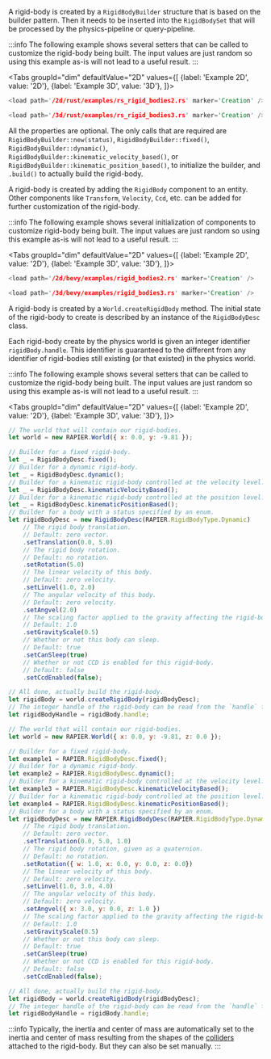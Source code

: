
<rapier>

A rigid-body is created by a `RigidBodyBuilder` structure that is based on the builder pattern. Then it needs
to be inserted into the `RigidBodySet` that will be processed by the physics-pipeline or query-pipeline.

:::info
The following example shows several setters that can be called to customize the
rigid-body being built. The input values are just random so using this example
as-is will not lead to a useful result.
:::

<Tabs
groupId="dim"
defaultValue="2D"
values={[
{label: 'Example 2D', value: '2D'},
{label: 'Example 3D', value: '3D'},
]}>
<TabItem value="2D">

```rust
<load path='/2d/rust/examples/rs_rigid_bodies2.rs' marker='Creation' />
```

  </TabItem>
  <TabItem value="3D">

```rust
<load path='/3d/rust/examples/rs_rigid_bodies3.rs' marker='Creation' />
```

  </TabItem>
</Tabs>


All the properties are optional. The only calls that are required are `RigidBodyBuilder::new(status)`,
`RigidBodyBuilder::fixed()`, `RigidBodyBuilder::dynamic()`, `RigidBodyBuilder::kinematic_velocity_based()`,
or `RigidBodyBuilder::kinematic_position_based()`, to
initialize the builder, and `.build()` to actually build the rigid-body.

</rapier>

<bevy>

A rigid-body is created by adding the `RigidBody` component to an entity. Other components
like `Transform`, `Velocity`, `Ccd`, etc. can be added for further customization of the
rigid-body.

:::info
The following example shows several initialization of components to customize
rigid-body being built. The input values are just random so using this example
as-is will not lead to a useful result.
:::

<Tabs
groupId="dim"
defaultValue="2D"
values={[
{label: 'Example 2D', value: '2D'},
{label: 'Example 3D', value: '3D'},
]}>
<TabItem value="2D">

```rust
<load path='/2d/bevy/examples/rigid_bodies2.rs' marker='Creation' />
```

  </TabItem>
  <TabItem value="3D">

```rust
<load path='/3d/bevy/examples/rigid_bodies3.rs' marker='Creation' />
```

  </TabItem>
</Tabs>

</bevy>

<js>

A rigid-body is created by a `World.createRigidBody` method. The initial state of
the rigid-body to create is described by an instance of the `RigidBodyDesc` class.

Each rigid-body create by the physics world is given an integer identifier `rigidBody.handle`. This identifier
is guaranteed to the different from any identifier of rigid-bodies still existing (or that existed) in the physics
world.

:::info
The following example shows several setters that can be called to customize the
rigid-body being built. The input values are just random so using this example
as-is will not lead to a useful result.
:::

<Tabs
groupId="dim"
defaultValue="2D"
values={[
{label: 'Example 2D', value: '2D'},
{label: 'Example 3D', value: '3D'},
]}>
<TabItem value="2D">

```js
// The world that will contain our rigid-bodies.
let world = new RAPIER.World({ x: 0.0, y: -9.81 });

// Builder for a fixed rigid-body.
let _ = RigidBodyDesc.fixed();
// Builder for a dynamic rigid-body.
let _ = RigidBodyDesc.dynamic();
// Builder for a kinematic rigid-body controlled at the velocity level.
let _ = RigidBodyDesc.kinematicVelocityBased();
// Builder for a kinematic rigid-body controlled at the position level.
let _ = RigidBodyDesc.kinematicPositionBased();
// Builder for a body with a status specified by an enum.
let rigidBodyDesc = new RigidBodyDesc(RAPIER.RigidBodyType.Dynamic)
    // The rigid body translation.
    // Default: zero vector.
    .setTranslation(0.0, 5.0)
    // The rigid body rotation.
    // Default: no rotation.
    .setRotation(5.0)
    // The linear velocity of this body.
    // Default: zero velocity.
    .setLinvel(1.0, 2.0)
    // The angular velocity of this body.
    // Default: zero velocity.
    .setAngvel(2.0)
    // The scaling factor applied to the gravity affecting the rigid-body.
    // Default: 1.0
    .setGravityScale(0.5)
    // Whether or not this body can sleep.
    // Default: true
    .setCanSleep(true)
    // Whether or not CCD is enabled for this rigid-body.
    // Default: false
    .setCcdEnabled(false);

// All done, actually build the rigid-body.
let rigidBody = world.createRigidBody(rigidBodyDesc);
// The integer handle of the rigid-body can be read from the `handle` field. 
let rigidBodyHandle = rigidBody.handle;
```

  </TabItem>
  <TabItem value="3D">

```js
// The world that will contain our rigid-bodies.
let world = new RAPIER.World({ x: 0.0, y: -9.81, z: 0.0 });

// Builder for a fixed rigid-body.
let example1 = RAPIER.RigidBodyDesc.fixed();
// Builder for a dynamic rigid-body.
let example2 = RAPIER.RigidBodyDesc.dynamic();
// Builder for a kinematic rigid-body controlled at the velocity level.
let example3 = RAPIER.RigidBodyDesc.kinematicVelocityBased();
// Builder for a kinematic rigid-body controlled at the position level.
let example4 = RAPIER.RigidBodyDesc.kinematicPositionBased();
// Builder for a body with a status specified by an enum.
let rigidBodyDesc = new RAPIER.RigidBodyDesc(RAPIER.RigidBodyType.Dynamic)
    // The rigid body translation.
    // Default: zero vector.
    .setTranslation(0.0, 5.0, 1.0)
    // The rigid body rotation, given as a quaternion.
    // Default: no rotation.
    .setRotation({ w: 1.0, x: 0.0, y: 0.0, z: 0.0})
    // The linear velocity of this body.
    // Default: zero velocity.
    .setLinvel(1.0, 3.0, 4.0)
    // The angular velocity of this body.
    // Default: zero velocity.
    .setAngvel({ x: 3.0, y: 0.0, z: 1.0 })
    // The scaling factor applied to the gravity affecting the rigid-body.
    // Default: 1.0
    .setGravityScale(0.5)
    // Whether or not this body can sleep.
    // Default: true
    .setCanSleep(true)
    // Whether or not CCD is enabled for this rigid-body.
    // Default: false
    .setCcdEnabled(false);

// All done, actually build the rigid-body.
let rigidBody = world.createRigidBody(rigidBodyDesc);
// The integer handle of the rigid-body can be read from the `handle` field.
let rigidBodyHandle = rigidBody.handle;
```

  </TabItem>
</Tabs>

</js>

:::info
Typically, the inertia and center of mass are automatically set to the inertia and center of mass resulting from the
shapes of the [colliders](#colliders) attached to the rigid-body. But they can also be set manually.
:::
